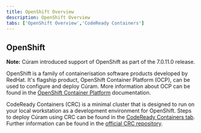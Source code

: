 ```yaml
---
title: OpenShift Overview
description: OpenShift Overview
tabs: ['OpenShift Overview','CodeReady Containers']
---
```


## OpenShift

<InlineNotification>

**Note:**  Cúram introduced support of OpenShift as part of the 7.0.11.0 release.

</InlineNotification>

OpenShift is a family of containerisation software products developed by RedHat. It's flagship product, OpenShift Container Platform (OCP), can be used to
configure and deploy Cúram. More information about OCP can be found in the [OpenShift Container Platform](https://docs.openshift.com/container-platform/4.17/welcome/index.html) documentation.

CodeReady Containers (CRC) is a minimal cluster that is designed to run on your local workstation as a development environment for OpenShift. Steps to deploy
Cúram using CRC can be found in the [CodeReady Containers tab](/prereq/openshift/codeready-containers). Further information can be found in the [official CRC repository](https://github.com/crc-org/crc).
